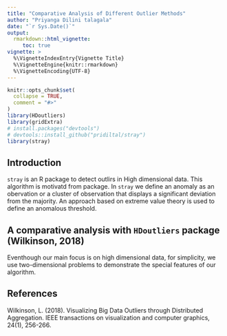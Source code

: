 ```yaml
---
title: "Comparative Analysis of Different Outlier Methods"
author: "Priyanga Dilini talagala"
date: "`r Sys.Date()`"
output:
  rmarkdown::html_vignette:
     toc: true
vignette: >
  %\VignetteIndexEntry{Vignette Title}
  %\VignetteEngine{knitr::rmarkdown}
  %\VignetteEncoding{UTF-8}
---
```


```r
knitr::opts_chunk$set(
  collapse = TRUE,
  comment = "#>"
)
library(HDoutliers)
library(gridExtra)
# install.packages("devtools")
# devtools::install_github("pridiltal/stray")
library(stray)
```

## Introduction
`stray` is an R package to detect outlirs in High dimensional data. This algorithm is motivatd from \code{\link[HDoutliers]{HDoutliers}} package. In `stray` we define an anomaly as an obervation or a cluster of observation  that displays a significant deviation from the majority.  An approach based on extreme value theory is used to define an anomalous threshold.

## A comparative analysis with `HDoutliers` package (Wilkinson, 2018)

Eventhough our main focus is on high dimensional data, for simplicity, we use two-dimensional problems to demonstrate the special features of our algorithm.



## References
Wilkinson, L. (2018). Visualizing Big Data Outliers through Distributed Aggregation. IEEE transactions on visualization and computer graphics, 24(1), 256-266.
